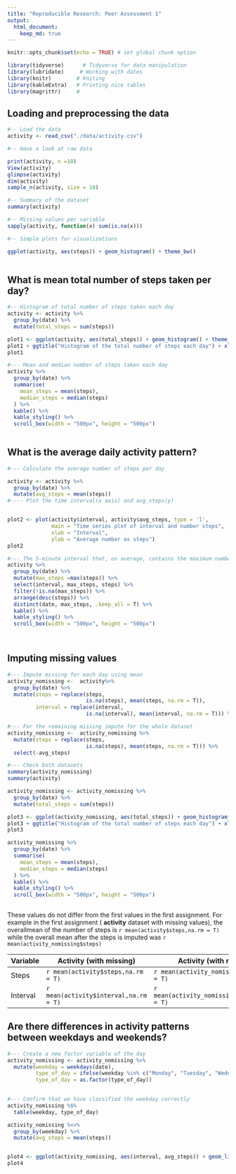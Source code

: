 ```yaml
---
title: "Reproducible Research: Peer Assessment 1"
output: 
  html_document:
    keep_md: true
---
```



```r
knitr::opts_chunk$set(echo = TRUE) # set global chunk option
```


```r
library(tidyverse)      # Tidyverse for data manipulation
library(lubridate)     # Working with dates
library(knitr)        # Kniting
library(kableExtra)   # Printing nice tables
library(magrittr)     # 
```




## Loading and preprocessing the data

```r

#-- Load the data
activity <- read_csv("./data/activity.csv")

```


```r
#-- Have a look at raw data

print(activity, n =10)
View(activity)
glimpse(activity)   
dim(activity)
sample_n(activity, size = 10)

#-- Summary of the dataset
summary(activity)

#-- Missing values per variable 
sapply(activity, function(x) sum(is.na(x)))

#-- Simple plots for visualizations 

ggplot(activity, aes(steps)) + geom_histogram() + theme_bw()
  

```



## What is mean total number of steps taken per day?


```r
#-- Histogram of total number of steps taken each day
activity <- activity %>% 
  group_by(date) %>% 
  mutate(total_steps = sum(steps))

plot1 <- ggplot(activity, aes(total_steps)) + geom_histogram() + theme_bw()
plot1 + ggtitle("Histogram of the total number of steps each day") + xlab("Total number of steps") + ylab("Count")
plot1
```


```r
#--- Mean and median number of steps taken each day
activity %>% 
  group_by(date) %>% 
  summarise(
    mean_steps = mean(steps),
    median_steps = median(steps)
  ) %>% 
  kable() %>% 
  kable_styling() %>% 
  scroll_box(width = "500px", height = "500px")
 

```


## What is the average daily activity pattern?


```r
#--- Calculate the average number of steps per day

activity <- activity %>% 
  group_by(date) %>% 
  mutate(avg_steps = mean(steps))
#---- Plot the time interval(x axis) and avg_steps(y)


plot2 <- plot(activity$interval, activity$avg_steps, type = 'l',
              main = "Time series plot of interval and number steps",
              xlab = "Interval",
              ylab = "Average number os steps")
plot2 


```


```r
#--- The 5-minute interval that, on average, contains the maximum number of steps
activity %>% 
  group_by(date) %>% 
  mutate(max_steps =max(steps)) %>% 
  select(interval, max_steps, steps) %>% 
  filter(!is.na(max_steps)) %>% 
  arrange(desc(steps)) %>% 
  distinct(date, max_steps, .keep_all = T) %>% 
  kable() %>% 
  kable_styling() %>% 
  scroll_box(width = "500px", height = "500px")

  
```



## Imputing missing values

```r

#--- Impute missing for each day using mean 
activity_nomissing <-  activity%>% 
  group_by(date) %>% 
  mutate(steps = replace(steps,
                         is.na(steps), mean(steps, na.rm = T)),
         interval = replace(interval,
                         is.na(interval), mean(interval, na.rm = T))) %>% ungroup()

#--- For the remaining missing impute for the whole dataset
activity_nomissing <-  activity_nomissing %>% 
  mutate(steps = replace(steps,
                         is.na(steps), mean(steps, na.rm = T))) %>% 
  select(-avg_steps)

#--- Check both datasets
summary(activity_nomissing)
summary(activity)
```


```r
activity_nomissing <- activity_nomissing %>% 
  group_by(date) %>% 
  mutate(total_steps = sum(steps))

plot3 <- ggplot(activity_nomissing, aes(total_steps)) + geom_histogram() + theme_bw()
plot3 + ggtitle("Histogram of the total number of steps each day") + xlab("Total number of steps") + ylab("Count")
plot3

```


```r
activity_nomissing %>% 
  group_by(date) %>% 
  summarise(
    mean_steps = mean(steps),
    median_steps = median(steps)
  ) %>% 
  kable() %>% 
  kable_styling() %>% 
  scroll_box(width = "500px", height = "500px")
 

```

These values do not differ from the first values in the first assignment. For example in the first assignment ( __activity__ dataset with missing values), the overallmean of the number of steps is `r mean(activity$steps,na.rm = T)` while the overall mean after the steps is imputed was `r mean(activity_nomissing$steps)`

| Variable |Activity (with missing) | Activity (with no missing) |
|----------|------------------------|----------------------------|
|   Steps  | `r mean(activity$steps,na.rm = T)` | `r mean(activity_nomissing$steps,na.rm = T)`|
|   Interval  | `r mean(activity$interval,na.rm = T)` | `r mean(activity_nomissing$interval,na.rm = T)`|


## Are there differences in activity patterns between weekdays and weekends?




```r
#--- Create a new factor variable of the day
activity_nomissing <- activity_nomissing %>% 
  mutate(weekday = weekdays(date),
         type_of_day = ifelse(weekday %in% c("Monday", "Tuesday", "Wednesday", "Thursday", "Friday"), "weekday", "weekend"),
         type_of_day = as.factor(type_of_day))
  

#--- Confirm that we have classified the weekday correctly
activity_nomissing %$%
  table(weekday, type_of_day)

```


```r
activity_nomissing %<>% 
  group_by(weekday) %>% 
  mutate(avg_steps = mean(steps))


plot4 <- ggplot(activity_nomissing, aes(interval, avg_steps)) + geom_line()+facet_grid(.~type_of_day) + theme_bw()
plot4

```

